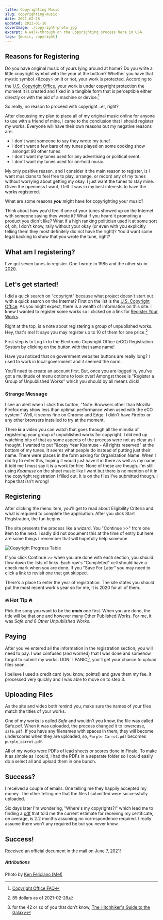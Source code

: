 ```yaml
---
title: Copyrighting Music
slug: copyrighting-music
date: 2021-02-28
updated: 2022-01-10
coverImage: ./copyright-photo.jpg
excerpt: A walk-through on the Copyrighting process here in USA.
tags: [music, copyright]
---
```


## Reasons for Registering

Do you have original music of yours lying around at home? Do you write a little copyright symbol with the year at the bottom? Whether you have that mystic symbol ⚡&copy⚡ on it or not, your work is protected. According to the [U.S. Copyright Office](https://www.copyright.gov/), your work is under copyright protection the moment it is created and fixed in a tangible form that is perceptible either directly or with the aid of a machine or device.[^1]

[^1]: [Copyright Office FAQ](https://www.copyright.gov/help/faq/faq-general.html#register)

So really, no reason to proceed with copyright...er, right?

After discussing my plan to place all of my original music online for anyone to use with a friend of mine, I came to the conclusion that I should register my works. Everyone will have their own reasons but my negative reasons are:

- I don't want someone to say they wrote my tune!
- I don't want a few bars of my tunes played on some cooking show amongst 90 other tunes.
- I don't want my tunes used for any advertising or political event.
- I don't want my tunes used for on-hold music.

My only positive reason, and I consider it the main reason to register, is I want musicians to feel free to play, arrange, or record any of my tunes without worrying about getting my okay. I just want the tunes to stay mine. Given the openness I want, I felt it was in my best interests to have the works registered.

What are some reasons **_you_** might have for copyrighting your music?

<Warning>
  Think about how you'd feel if one of your tunes showed up on the Internet with someone saying they wrote it? What if
  you heard it promoting a product you didn't like? What if a high ranking politician used it at some sort of, oh, I
  don't know, rally without your okay (or even with you explicitly telling them they most definitely did not have the
  right)? You'd want some legal backing to show that you wrote the tune, right?
</Warning>

## What am I registering?

I've got seven tunes to register. One I wrote in 1985 and the other six in 2020.

## Let's get started!

I did a quick search on "copyright" because what project doesn't start out with a quick search on the Internet? First on the list is the [U.S. Copyright Office](https://www.copyright.gov/). As you might expect, there is a wealth of information on this site. I knew I wanted to register some works so I clicked on a link for [Register Your Works](https://www.copyright.gov/registration/).

Right at the top, is a note about registering a group of unpublished works. Hey, that's me! It says you may register up to 10 of them for one price.[^2]

[^2]: 85 dollars as of 2021-02-28

First step is to Log In to the Electronic Copyright Office (eCO) Registration System by clicking on the button with that same name!

<Info>
  Have you noticed that on government websites buttons are really long? I used to work in local government and it seemed
  the norm.
</Info>

You'll need to create an account first. But, once you are logged in, you've got a multitude of menu options to look over! Amongst those is "Register a Group of Unpublished Works" which you should by all means click!

<Warning>


### Strange Message

I see an alert when I click this button, "Note: Browsers other than Mozilla Firefox may show less than optimal
performance when used with the eCO system." Well, it seems fine on Chrome and Edge. I didn't have Firefox or any other
browsers installed to try at the moment.

</Warning>


There **_is_** a video you can watch that goes through all the minutia of registering your group of unpublished works for copyright. I did end up watching bits of that as some aspects of the process were not as clear as I thought. I wanted to put "&copy Year Koamuse - All rights reserved" at the bottom of my tunes. It seems what people do instead of putting just their name. There were places in the form asking for Organization Name. When I did try to enter this, hoping it would just have it in there as well as my name, it told me I must say it is a work for hire. None of these are though. I'm still using _Koamuse_ on the sheet music like I want but there is no mention of it in the copyright registration I filled out. It is on the files I've submitted though. I hope that isn't wrong!

## Registering

After clicking the menu item, you'll get to read about Eligibility Criteria and what is required to complete the application. After you click Start Registration, the fun begins.

The site presents the process like a wizard. You "Continue >>" from one item to the next. I sadly did not document this at the time of entry but here are some things I remember that will hopefully help someone.

![Copyright Progress Table](./copyright-progress-table.png)

If you click Continue >> when you are done with each section, you should flow down the lists of links. Each row's "Completed" cell should have a check mark when you are done. If you "Save For Later" you may need to click a link to revisit one that got skipped.

There's a place to enter the year of registration. The site states you should put the most recent work's year so for me, it is 2020 for all of them.

<Success>


### 🔥 Hot Tip 🔥

Pick the song you want to be the **_main_** one first. When you are done, the title will be that one and however many Other Published Works. For me, it was _Safe and 6 Other Unpublished Works_.

</Success>


## Paying

After you've entered all the information in the registration section, you will need to pay. I was confused (and worried) that I was done and somehow forgot to submit my works. DON'T PANIC[^3], you'll get your chance to upload files soon.

[^3]: for the 42 or so of you that don't know, [The Hitchhiker's Guide to the Galaxy](https://en.wikipedia.org/wiki/The_Hitchhiker's_Guide_to_the_Galaxy)

I believe I used a credit card (you know, points!) and gave them my fee. It processed very quickly and I was able to move on to step 3.

## Uploading Files

As the site and video both remind you, make sure the names of your files match the titles of your works.

One of my works is called _Safe_ and wouldn't you know, the file was called Safe.pdf. When it was uploaded, the process changed it to lowercase, `safe.pdf`. If you have any filenames with spaces in them, they will become underscores when they are uploaded, so, `Purple Carrot.pdf` becomes `purple_carrot.pdf`.

All of my works were PDFs of lead sheets or scores done in Finale. To make it as simple as I could, I had the PDFs in a separate folder so I could easily do a select all and upload them in one bunch.

## Success?

I received a couple of emails. One telling me they happily accepted my money. The other telling me that the files I submitted were successfully uploaded.

Six days later I'm wondering, "Where's my copyrights?!" which lead me to finding a [pdf](https://www.copyright.gov/registration/docs/processing-times-faqs.pdf) that told me the current estimate for receiving my certificate, on average, is 2.2 months assuming no correspondence required. I really assume there won't any required be but you never know.

## Success!

Received an official document in the mail on June 7, 2021!

##### Attributions

Photo by [Ken Feliciano (Me!)](https:koamar.com)
